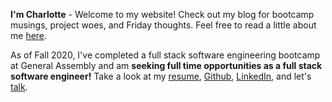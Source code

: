 **I'm Charlotte** - Welcome to my website! Check out my blog for bootcamp musings, project woes, and Friday thoughts. Feel free to read a little about me [here](/about).

As of Fall 2020, I've completed a full stack software engineering bootcamp at General Assembly and am **seeking full time opportunities as a full stack software engineer!** Take a look at my [resume](/resume), [Github](https://github.com/charlotteresnick), [LinkedIn](https://www.linkedin.com/in/charlotteresnick/), and let's [talk](mailto:charlotte.resnick@gmail.com).
